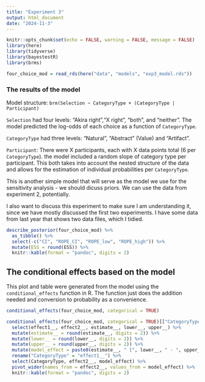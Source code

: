 ```yaml
---
title: "Experiment 3"
output: html_document
date: "2024-11-3"
---
```



```r
knitr::opts_chunk$set(echo = FALSE, warning = FALSE, message = FALSE)
library(here)
library(tidyverse)
library(bayestestR)
library(brms)

four_choice_mod = read_rds(here("data", "models", "exp3_model.rds"))
```

### The results of the model

Model structure: `brm(Selection ~ CategoryType + (CategoryType | Participant)` 

`Selection` had four levels: "Akira right","X right", "both", and "neither". The model predicted the log-odds of each choice as a function of `CategoryType`.

`CategoryType` had three levels: "Natural", "Abstract" (Value) and "Artifact".

`Participant`: There were X participants, each with X data points total (6 per `CategoryType`). the model included a random slope of category type per participant. This both takes into account the nested structure of the data and allows for the estimation of individual probabilities per `CategoryType`. 

This is another simple model that will serve as the model we use for the sensitivity analysis - we should dicuss priors. We can use the data from experiment 2, potentially. 

I also want to discuss this experiment to make sure I am understanding it, since we have mostly discussed the first two experiments. I have some data from last year that shows two data files, which I tidied. 

```r
describe_posterior(four_choice_mod) %>% 
  as_tibble() %>% 
  select(-c("CI", "ROPE_CI", "ROPE_low", "ROPE_high")) %>% 
  mutate(ESS = round(ESS)) %>% 
  knitr::kable(format = "pandoc", digits = 2)

```


## The conditional effects based on the model 

This plot and table were generated from the model using the `conditional_effects` function in R. The function just does the addition needed and conversion to probability as a convenience. 

```r
conditional_effects(four_choice_mod, categorical = TRUE)
```

```r
conditional_effects(four_choice_mod, categorical = TRUE)[["CategoryType:cats__"]] %>% 
  select(effect1__, effect2__, estimate__, lower__, upper__) %>% 
  mutate(estimate__ = round(estimate__, digits = 2)) %>% 
  mutate(lower__ = round(lower__, digits = 2)) %>% 
  mutate(upper__ = round(upper__, digits = 2)) %>% 
  mutate(model_effect = paste0(estimate__, " [", lower__, " - ", upper__, "]")) %>% 
  rename("CategoryType" = "effect1__") %>% 
  select(CategoryType, effect2__, model_effect) %>% 
  pivot_wider(names_from = effect2__, values_from = model_effect) %>% 
  knitr::kable(format = "pandoc", digits = 2)
```